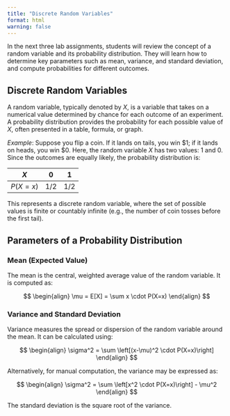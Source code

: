 ```yaml
---
title: "Discrete Random Variables"
format: html
warning: false
---
```



In the next three lab assignments, students will review the concept of a random variable and its probability distribution. They will learn how to determine key parameters such as mean, variance, and standard deviation, and compute probabilities for different outcomes.

## Discrete Random Variables

A random variable, typically denoted by $X$, is a variable that takes on a numerical value determined by chance for each outcome of an experiment. A probability distribution provides the probability for each possible value of $X$, often presented in a table, formula, or graph.

*Example*: Suppose you flip a coin. If it lands on tails, you win \$1; if it lands on heads, you win \$0. Here, the random variable $X$ has two values: 1 and 0. Since the outcomes are equally likely, the probability distribution is:

| $X$ | 0   | 1   |
|-----|-----|-----|
| $P(X=x)$ | $1/2$ | $1/2$ |

This represents a discrete random variable, where the set of possible values is finite or countably infinite (e.g., the number of coin tosses before the first tail).

## Parameters of a Probability Distribution

### Mean (Expected Value)

The mean is the central, weighted average value of the random variable. It is computed as:

$$
\begin{align}
\mu = E[X] = \sum x \cdot P(X=x)
\end{align}
$$

### Variance and Standard Deviation

Variance measures the spread or dispersion of the random variable around the mean. It can be calculated using:

$$
\begin{align}
\sigma^2 = \sum \left[(x-\mu)^2 \cdot P(X=x)\right]
\end{align}
$$

Alternatively, for manual computation, the variance may be expressed as:

$$
\begin{align}
\sigma^2 = \sum \left[x^2 \cdot P(X=x)\right] - \mu^2
\end{align}
$$

The standard deviation is the square root of the variance.

